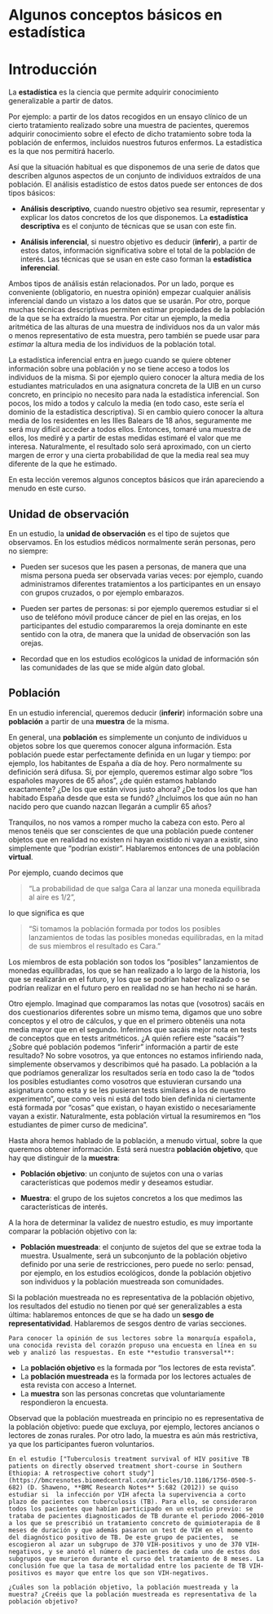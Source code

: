 
# Algunos conceptos básicos en estadística


# Introducción

La **estadística** es la ciencia que permite adquirir conocimiento generalizable a partir de datos.

Por ejemplo: a partir de los datos recogidos en un ensayo clínico de un cierto tratamiento realizado sobre una muestra de pacientes, queremos adquirir conocimiento sobre el efecto de dicho tratamiento sobre toda la población de enfermos, incluidos nuestros futuros enfermos. La estadística es la que nos permitirá hacerlo.

Así que la situación habitual es que disponemos de una serie de datos que describen algunos aspectos de un conjunto de individuos extraídos de una población. El análisis estadístico de estos datos puede ser entonces de dos tipos básicos:

*  **Análisis descriptivo**, cuando nuestro objetivo sea resumir, representar y explicar los datos concretos de los que disponemos. La **estadística descriptiva**  es el conjunto de técnicas que se usan con este fin. 

* **Análisis inferencial**, si nuestro objetivo es deducir  (**inferir**),  a partir de estos datos, información significativa sobre el total de la población de interés.  Las técnicas que se usan en este caso forman la **estadística inferencial**.

Ambos tipos de análisis están relacionados. Por un lado, porque es conveniente (obligatorio, en nuestra opinión) empezar cualquier análisis inferencial dando un vistazo a los datos que se usarán. Por otro, porque muchas técnicas descriptivas permiten estimar propiedades de la población de la que se ha extraído la muestra. Por citar un ejemplo, la media aritmética de las alturas de una muestra de individuos nos da un valor  más o menos representativo de esta muestra, pero también se puede usar para *estimar*  la altura media de los individuos de la población total.

La estadística inferencial entra en juego cuando se quiere obtener información sobre una población y no se tiene acceso a todos los individuos de la misma. Si por ejemplo quiero conocer la altura media  de los estudiantes matriculados en una asignatura concreta de la UIB en un curso concreto, en principio no necesito para nada la estadística inferencial. Son pocos, los mido a todos y calculo la media (en todo caso, este sería el dominio de la estadística descriptiva).  Si en cambio quiero conocer la altura media de los residentes en les Illes Balears de 18 años, seguramente me será muy difícil acceder a todos ellos. Entonces, tomaré una muestra de ellos, los mediré y a partir de estas medidas estimaré el valor que me interesa. Naturalmente, el resultado solo será aproximado, con un cierto margen de error y una cierta probabilidad de que la media real sea muy diferente de la que he estimado.

En esta lección veremos algunos conceptos básicos que irán apareciendo a menudo en este curso.


## Unidad de observación

En un estudio, la **unidad de observación** es el tipo de sujetos que observamos. En los estudios médicos normalmente serán personas, pero no siempre:

* Pueden ser sucesos que les pasen a personas, de manera que una misma persona pueda ser observada varias veces: por ejemplo, cuando administramos diferentes tratamientos a los participantes en un ensayo con grupos cruzados, o por ejemplo embarazos.

* Pueden ser partes de personas: si por ejemplo queremos estudiar si el uso de teléfono móvil produce cáncer de piel en las orejas, en los participantes del estudio compararemos la oreja dominante en este sentido con la otra, de manera que la unidad de observación son las orejas.

* Recordad que en los estudios ecológicos la unidad de información són las comunidades de las que se mide algún dato global.


## Población

En un estudio inferencial, queremos deducir (**inferir**) información sobre una **población** a partir de una **muestra** de la misma. 

En general, una **población** es simplemente un conjunto de individuos u objetos sobre los que queremos conocer alguna información. Esta población puede estar perfectamente definida en un lugar y tiempo: por ejemplo, los habitantes de España a día de hoy. Pero normalmente su definición será difusa. Si, por ejemplo, queremos estimar algo sobre "los españoles mayores de 65 años", ¿de quién estamos hablando exactamente? ¿De los que están vivos justo ahora? ¿De todos los que han habitado España desde que esta se fundó? ¿Incluimos los que aún no han nacido pero que cuando nazcan llegarán a cumplir 65 años?

Tranquilos, no nos vamos a romper mucho la cabeza con esto. Pero al menos tenéis que ser conscientes de que una población puede contener objetos que en realidad no existen ni hayan existido ni vayan a existir, sino simplemente que "podrían existir". Hablaremos entonces de una población **virtual**.

Por ejemplo, cuando decimos que 

> "La probabilidad de que salga Cara al lanzar una moneda equilibrada al aire  es 1/2", 

lo que significa es que 

> "Si tomamos la población formada por todos los posibles lanzamientos de todas las posibles monedas equilibradas, en la mitad de sus miembros el resultado es Cara."

Los miembros de esta población son todos los "posibles" lanzamientos de monedas equilibradas, los que se han realizado a lo largo de la historia, los que se realizarán en el futuro, y los que se podrían haber realizado o se podrían realizar en el futuro pero en realidad no se han hecho ni se harán.


Otro ejemplo. Imaginad que comparamos las notas que (vosotros) sacáis en dos cuestionarios diferentes sobre un mismo tema, digamos que uno sobre conceptos y el otro de cálculos, y que en el primero obtenéis una nota media mayor que en el segundo. Inferimos que sacáis mejor nota en tests de conceptos que en tests aritméticos. ¿A quién refiere este "sacáis"?  ¿Sobre qué población podemos "inferir" información a partir de este resultado? No sobre vosotros, ya que entonces no estamos infiriendo nada, simplemente observamos y describimos qué ha pasado. La población a la que podríamos generalizar los resultados sería en todo caso la de "todos los posibles estudiantes como vosotros que estuvieran cursando una asignatura como esta y se les pusieran tests similares a los de nuestro experimento", que como veis ni está del todo bien definida ni ciertamente está formada por "cosas" que existan, o hayan existido o necesariamente vayan a existir. Naturalmente, esta población virtual la resumiremos en "los estudiantes de pimer curso de medicina".

Hasta ahora hemos hablado de la población, a menudo virtual, sobre la que queremos obtener información. Está será nuestra **población objetivo**, que hay que distinguir de la **muestra**:

* **Población objetivo**: un conjunto de sujetos con una o varias características que podemos medir y deseamos estudiar.

* **Muestra**:  el grupo de los sujetos concretos a los que medimos las características de interés.

A la hora de determinar la validez de nuestro estudio, es muy importante comparar la población objetivo con la:

* **Población muestreada**: el conjunto de sujetos del que se extrae toda la muestra. Usualmente, será un subconjunto de la población objetivo definido por una serie de restricciones, pero puede no serlo: pensad, por ejemplo, en los estudios ecológicos, donde la población objetivo son individuos y la población muestreada son comunidades.

Si la población muestreada no es representativa de la población objetivo, los resultados del estudio no tienen por qué ser generalizables a esta última: hablaremos entonces de que se ha dado un **sesgo de representatividad**. Hablaremos de sesgos dentro de varias secciones.


```example
Para conocer la opinión de sus lectores sobre la monarquía española, una conocida revista del corazón propuso una encuesta en línea en su web y analizó las respuestas. En este **estudio transversal**:

````

* La **población objetivo** es la formada por "los lectores de esta revista".
* La **población muestreada** es la formada por los lectores actuales de esta revista con acceso a Internet. 
* La **muestra** son las personas concretas que voluntariamente respondieron la encuesta.

Observad que la población muestreada en principio no es representativa de la población objetivo: puede que excluya, por ejemplo, lectores ancianos o lectores de zonas rurales. Por otro lado, la muestra es aún más restrictiva, ya que los participantes fueron voluntarios.

```block2
En el estudio ["Tuberculosis treatment survival of HIV positive TB patients on directly observed treatment short-course in Southern Ethiopia: A retrospective cohort study"](https://bmcresnotes.biomedcentral.com/articles/10.1186/1756-0500-5-682) (D. Shaweno, **BMC Research Notes** 5:682 (2012)) se quiso estudiar si  la infección por VIH afecta la supervivencia a corto plazo de pacientes con tuberculosis (TB). Para ello, se consideraron todos los pacientes que habían participado en un estudio previo: se trataba de pacientes diagnosticados de TB durante el periodo 2006-2010 a los que se prescribió un tratamiento concreto de quimioterapia de 8 meses de duración y que además pasaron un test de VIH en el momento del diagnóstico positivo de TB. De este grupo de pacientes,  se escogieron al azar un subgrupo de 370 VIH-positivos y uno de 370 VIH-negativos, y se anotó el número de pacientes de cada uno de estos dos subgrupos que murieron durante el curso del tratamiento de 8 meses. La conclusión fue que la tasa de mortalidad entre los paciente de TB VIH-positivos es mayor que entre los que son VIH-negativos.

¿Cuáles son la población objetivo, la población muestreada y la muestra? ¿Creéis que la población muestreada es representativa de la población objetivo?
```



